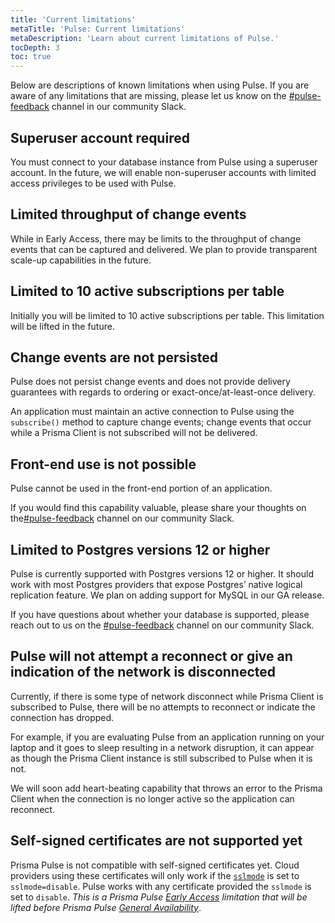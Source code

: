 ```yaml
---
title: 'Current limitations'
metaTitle: 'Pulse: Current limitations'
metaDescription: 'Learn about current limitations of Pulse.'
tocDepth: 3
toc: true
---
```


<TopBlock>

Below are descriptions of known limitations when using Pulse. If you are aware of any limitations that are missing, please let us know on the [#pulse-feedback](https://prisma.slack.com/archives/C058GKE3C1E) channel in our community Slack.

</TopBlock>

## Superuser account required

You must connect to your database instance from Pulse using a superuser account. In the future, we will enable non-superuser accounts with limited access privileges to be used with Pulse.

## Limited throughput of change events

While in Early Access, there may be limits to the throughput of change events that can be captured and delivered. We plan to provide transparent scale-up capabilities in the future.

## Limited to 10 active subscriptions per table

Initially you will be limited to 10 active subscriptions per table. This limitation will be lifted in the future.

## Change events are not persisted

Pulse does not persist change events and does not provide delivery guarantees with regards to ordering or exact-once/at-least-once delivery.

An application must maintain an active connection to Pulse using the `subscribe()` method to capture change events; change events that occur while a Prisma Client is not subscribed will not be delivered.

## Front-end use is not possible

Pulse cannot be used in the front-end portion of an application.

<Admonition type="info">

If you would find this capability valuable, please share your thoughts on the[#pulse-feedback](https://prisma.slack.com/archives/C058GKE3C1E) channel on our community Slack.

</Admonition>

## Limited to Postgres versions 12 or higher

Pulse is currently supported with Postgres versions 12 or higher. It should work with most Postgres providers that expose Postgres’ native logical replication feature. We plan on adding support for MySQL in our GA release.

<Admonition type="info">

If you have questions about whether your database is supported, please reach out to us on the [#pulse-feedback](https://prisma.slack.com/archives/C058GKE3C1E) channel on our community Slack.

</Admonition>

## Pulse will not attempt a reconnect or give an indication of the network is disconnected

Currently, if there is some type of network disconnect while Prisma Client is subscribed to Pulse, there will be no attempts to reconnect or indicate the connection has dropped.

For example, if you are evaluating Pulse from an application running on your laptop and it goes to sleep resulting in a network disruption, it can appear as though the Prisma Client instance is still subscribed to Pulse when it is not.

We will soon add heart-beating capability that throws an error to the Prisma Client when the connection is no longer active so the application can reconnect.

## Self-signed certificates are not supported yet

Prisma Pulse is not compatible with self-signed certificates yet. Cloud providers using these certificates will only work if the [`sslmode`](/orm/overview/databases/postgresql#configuring-an-ssl-connection) is set to `sslmode=disable`. Pulse works with any certificate provided the `sslmode` is set to `disable`. _This is a Prisma Pulse [Early Access](/platform/maturity-levels#early-access) limitation that will be lifted before Prisma Pulse [General Availability](/platform/maturity-levels#general-availability)_.
